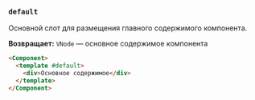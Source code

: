 ### `default`

Основной слот для размещения главного содержимого компонента.

**Возвращает:** `VNode` — основное содержимое компонента

```html
<Component>
  <template #default>
    <div>Основное содержимое</div>
  </template>
</Component>
```
